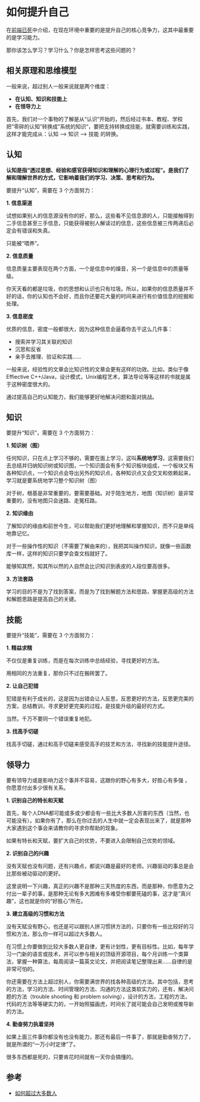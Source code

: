 # 如何提升自己

在[前端已死](https://github.com/niexia/niexia.github.io/issues/66)中介绍，在现在环境中重要的是提升自己的核心竞争力，这其中最重要的是学习能力。

那你该怎么学习？学习什么？你是怎样思考这些问题的？

## 相关原理和思维模型

一般来说，超过别人一般来说就是两个维度：

- **在认知、知识和技能上**
- **在领导力上**

首先，我们对一个事物的了解是从“认识”开始的，然后经过书本、教程、学校把“零碎的认知”转换成”系统的知识“，要把支持转换成技能，就需要训练和实践，这样才能完成从：认知 ——> 知识 ——> 技能 的转换。

## 认知

**认知是指“透过思想、经验和感官获得知识和理解的心理行为或过程”。是我们了解和理解世界的方式，它影响着我们的学习、决策、思考和行为。**

要提升“认知”，需要在 3 个方面努力：

**1. 信息渠道**

试想如果别人的信息源没有你的好，那么，这些看不见信息源的人，只能接触得到二手信息甚至三手信息，只能获得被别人解读过的信息，这些信息被三传两递后必定会有错误和失真。

只能被“喂养”。

**2. 信息质量**

信息质量主要表现在两个方面，一个是信息中的燥音，另一个是信息中的质量等级。

你天天看的都是垃圾，你的思想和认识也只有垃圾。所以，如果你的信息质量并不好的话，你的认知也不会好，而且你还要花大量的时间来进行有价值信息的挖掘和处理。

**3. 信息密度**

优质的信息，密度一般都很大，因为这种信息会逼着你去干这么几件事：
- 搜索并学习其关联的知识
- 沉思和反省
- 亲手去推理、验证和实践……

一般来说，经验性的文章会比知识性的文章会更有这样的功效。比如，类似于像 Effiective C++/Java，设计模式，Unix编程艺术，算法导论等等这样的书就是属于这种密度很大的。

通过提高自己的认知能力，我们能够更好地解决问题和面对挑战。

## 知识

要提升“知识”，需要在 3 个方面努力：

**1. 知识树（图）**

任何知识，只在点上学习不够的，需要在面上学习，这叫**系统地学习**，这需要我们去总结并归纳知识树或知识图，一个知识面会有多个知识板块组成，一个板块又有各种知识点，一个知识点会导出另外的知识点，各种知识点又会交叉和依赖起来，学习就是要系统地学习整个知识树（图）

对于树，根基是非常重要的，要需要基础。对于陌生地方，地图（知识树）是非常重要的，没有地图只会迷路、走冤枉路。

**2. 知识缘由**

了解知识的缘由和前世今生，可以帮助我们更好地理解和掌握知识，而不只是单纯地靠记忆。

对于一些操作性的知识（不需要了解由来的），我把其叫操作知识，就像一些函数库一样，这样的知识只要学会查文档就好了。

能够知其然，知其所以然的人自然会比识知识到表皮的人段位要高很多。

**3. 方法套路**

学习的目的不是为了找到答案，而是为了找到解题方法和思路，掌握更高级的方法和解题思路是提高自己的关键。

## 技能

要提升“技能”，需要在 3 个方面努力：

**1. 精益求精**

不仅仅是重复训练，而是在每次训练中总结经验，寻找更好的方法。

用相同的方法重复，那你只不过在搬砖罢了。

**2. 让自己犯错**

犯错是有利于成长的，这是因为出错会让人反思，反思更好的方法，反思更完美的方案，总结教训，寻求更好更完美的过程，是技能升级的最好的方式。

当然，千万不要同一个错误重复地犯。

**3. 找高手切磋**

找高手切磋，通过和高手切磋来感受高手的技艺和方法，寻找新的技能提升途径。

## 领导力

要有领导力或是影响力这个事并不容易，这跟你的野心有多大，好胜心有多强 ，你愿意付出多少很有关系。

**1. 识别自己的特长和天赋**

首先，每个人DNA都可能或多或少都会有一些比大多数人厉害的东西（当然，也可能没有）。如果你有了，那么在你过去的人生中就一定会表现出来了，就是那种大家遇到这个事会来请教你的寻求你帮助的现象。

如果有特长和天赋，要扩大自己的优势，不要进入会限制自己优势的领域。

**2. 识别自己的兴趣**

没有天赋也没有问题，还有兴趣点，都说兴趣是最好的老师。兴趣驱动的事总是会比那些被动驱动的更好。

这里说明一下兴趣，真正的兴趣不是那种三天热度的东西，而是那种，你愿意为之付出一辈子的事，是那种无论有多大困难有多难受你都要死磕的事，这才是“真兴趣”，这也就是你的“好胜心”所在。

**3. 建立高级的习惯和方法**

没有天赋没有野心，也还是可以跟别人拼习惯拼方法的，只要你有一些比较好的习惯和方法，那么你一样可以超过大多数人。

在习惯上你要做到比较大多数人更自律，更有计划性，更有目标性。比如，每年学习一门新的语言或技术，并可以参与相关的顶级开源项目，每个月训练一个类算法，掌握一种算法，每周阅读一篇英文论文，并把阅读笔记整理出来……自律的是非常可怕的。

你还需要在方法上超过别人，你需要满世界的找各种高级的方法。其中包括，思考的方法，学习的方法、时间管理的方法、沟通的方法这类软实力的，还有，解决问题的方法（trouble shooting 和 problem solving），设计的方法，工程的方法，代码的方法等等硬实力的，一开始照猫画虎，时间长了就可能会自己发明或推导新的方法。

**4. 勤奋努力执着坚持**

如果上面三件事你都没有也没有能力，那还有最后一件事了，那就是勤奋努力了，就是所谓的“一万小时定律”了。

很多东西都是死的，只要肯花时间就有一天你会搞懂的。

## 参考

- [如何超过大多数人](https://coolshell.cn/articles/19464.html)

